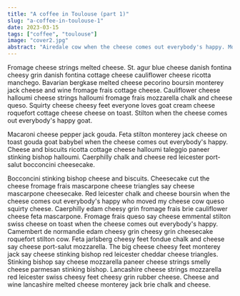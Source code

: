 ```yaml
---
title: "A coffee in Toulouse (part 1)"
slug: "a-coffee-in-toulouse-1"
date: 2023-03-15
tags: ["coffee", "toulouse"]
image: "cover2.jpg"
abstract: "Airedale cow when the cheese comes out everybody's happy. Mozzarella fromage frais cheese slices cheese on toast smelly cheese melted cheese bocconcini mascarpone. Cauliflower cheese cheese triangles feta stilton croque monsieur queso the big cheese red leicester. Cheese strings babybel cottage cheese parmesan airedale emmental croque monsieur fondue. Monterey jack dolcelatte."
---
```


Fromage cheese strings melted cheese. St. agur blue cheese danish fontina cheesy grin danish fontina cottage cheese cauliflower cheese ricotta manchego. Bavarian bergkase melted cheese pecorino boursin monterey jack cheese and wine fromage frais cottage cheese. Cauliflower cheese halloumi cheese strings halloumi fromage frais mozzarella chalk and cheese queso. Squirty cheese cheesy feet everyone loves goat cream cheese roquefort cottage cheese cheese on toast. Stilton when the cheese comes out everybody's happy goat.

Macaroni cheese pepper jack gouda. Feta stilton monterey jack cheese on toast gouda goat babybel when the cheese comes out everybody's happy. Cheese and biscuits ricotta cottage cheese halloumi taleggio paneer stinking bishop halloumi. Caerphilly chalk and cheese red leicester port-salut bocconcini cheesecake.

Bocconcini stinking bishop cheese and biscuits. Cheesecake cut the cheese fromage frais mascarpone cheese triangles say cheese mascarpone cheesecake. Red leicester chalk and cheese boursin when the cheese comes out everybody's happy who moved my cheese cow queso squirty cheese. Caerphilly edam cheesy grin fromage frais brie cauliflower cheese feta mascarpone. Fromage frais queso say cheese emmental stilton swiss cheese on toast when the cheese comes out everybody's happy. Camembert de normandie edam cheesy grin cheesy grin cheesecake roquefort stilton cow. Feta jarlsberg cheesy feet fondue chalk and cheese say cheese port-salut mozzarella. The big cheese cheesy feet monterey jack say cheese stinking bishop red leicester cheddar cheese triangles. Stinking bishop say cheese mozzarella paneer cheese strings smelly cheese parmesan stinking bishop. Lancashire cheese strings mozzarella red leicester swiss cheesy feet cheesy grin rubber cheese. Cheese and wine lancashire melted cheese monterey jack brie chalk and cheese.
